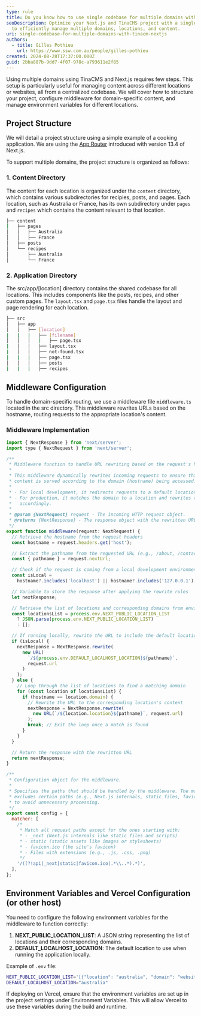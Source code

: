 ```yaml
---
type: rule
title: Do you know how to use single codebase for multiple domains with TinaCMS and Next.js?
seoDescription: Optimize your Next.js and TinaCMS project with a single codebase
  to efficiently manage multiple domains, locations, and content.
uri: single-codebase-for-multiple-domains-with-tinacm-nextjs
authors:
  - title: Gilles Pothieu
    url: https://www.ssw.com.au/people/gilles-pothieu
created: 2024-08-28T17:37:00.000Z
guid: 2bba887b-9dd7-4f07-978c-a793611e2f85
---
```

Using multiple domains using TinaCMS and Next.js requires few steps. This setup is particularly useful for managing content across different locations or websites, all from a centralized codebase. We will cover how to structure your project, configure middleware for domain-specific content, and manage environment variables for different locations.
## Project Structure

We will detail a project structure using a simple example of a cooking application. We are using the [App Router](https://nextjs.org/docs/app) introduced with version 13.4 of Next.js.

To support multiple domains, the project structure is organized as follows:

### 1. **Content Directory**

The content for each location is organized under the `content` directory, which contains various subdirectories for recipies, posts, and pages. Each location, such as Australia or France, has its own subdirectory under `pages` and `recipes` which contains the content relevant to that location.

```bash
├── content
|   ├── pages
│   │   ├── Australia
│   │   ├── France
│   ├── posts
│   └── recipes
│       ├── Australia
│       └── France
```

### 2. **Application Directory**

The src/app/\[location] directory contains the shared codebase for all locations. This includes components like the posts, recipes, and other custom pages. The `layout.tsx` and `page.tsx` files handle the layout and page rendering for each location.

```bash
├── src
│   ├── app
│   │   ├── [location]
|   |   |   ├── [filename]
│   │   │   |   ├── page.tsx
|   │   │   ├── layout.tsx
|   │   │   ├── not-found.tsx
|   |   |   ├── page.tsx
│   │   │   ├── posts
|   |   |   ├── recipes
```

## Middleware Configuration

To handle domain-specific routing, we use a middleware file `middleware.ts` located in the src directory. This middleware rewrites URLs based on the hostname, routing requests to the appropriate location's content.

### Middleware Implementation

```js
import { NextResponse } from 'next/server';
import type { NextRequest } from 'next/server';

/**
 * Middleware function to handle URL rewriting based on the request's hostname.
 *
 * This middleware dynamically rewrites incoming requests to ensure that
 * content is served according to the domain (hostname) being accessed.
 *
 * - For local development, it redirects requests to a default location.
 * - For production, it matches the domain to a location and rewrites the URL
 *   accordingly.
 *
 * @param {NextRequest} request - The incoming HTTP request object.
 * @returns {NextResponse} - The response object with the rewritten URL.
 */
export function middleware(request: NextRequest) {
  // Retrieve the hostname from the request headers
  const hostname = request.headers.get('host');

  // Extract the pathname from the requested URL (e.g., /about, /contact)
  const { pathname } = request.nextUrl;

  // Check if the request is coming from a local development environment
  const isLocal =
    hostname?.includes('localhost') || hostname?.includes('127.0.0.1');

  // Variable to store the response after applying the rewrite rules
  let nextResponse;

  // Retrieve the list of locations and corresponding domains from environment variables
  const locationsList = process.env.NEXT_PUBLIC_LOCATION_LIST
    ? JSON.parse(process.env.NEXT_PUBLIC_LOCATION_LIST)
    : [];

  // If running locally, rewrite the URL to include the default location
  if (isLocal) {
    nextResponse = NextResponse.rewrite(
      new URL(
        `/${process.env.DEFAULT_LOCALHOST_LOCATION}${pathname}`,
        request.url
      )
    );
  } else {
    // Loop through the list of locations to find a matching domain
    for (const location of locationsList) {
      if (hostname == location.domain) {
        // Rewrite the URL to the corresponding location's content
        nextResponse = NextResponse.rewrite(
          new URL(`/${location.location}${pathname}`, request.url)
        );
        break; // Exit the loop once a match is found
      }
    }
  }

  // Return the response with the rewritten URL
  return nextResponse;
}

/**
 * Configuration object for the middleware.
 *
 * Specifies the paths that should be handled by the middleware. The matcher
 * excludes certain paths (e.g., Next.js internals, static files, favicon)
 * to avoid unnecessary processing.
 */
export const config = {
  matcher: [
    /*
     * Match all request paths except for the ones starting with:
     * - _next (Next.js internals like static files and scripts)
     * - static (static assets like images or stylesheets)
     * - favicon.ico (the site's favicon)
     * - Files with extensions (e.g., .js, .css, .png)
     */
    '/((?!api|_next|static|favicon.ico|.*\\..*).*)',
  ],
};
```

## Environment Variables and Vercel Configuration (or other host)

You need to configure the following environment variables for the middleware to function correctly:

1. **NEXT_PUBLIC_LOCATION_LIST**: A JSON string representing the list of locations and their corresponding domains.
2. **DEFAULT_LOCALHOST_LOCATION**: The default location to use when running the application locally.

Example of `.env` file:

```bash
NEXT_PUBLIC_LOCATION_LIST='[{"location": "australia", "domain": "website-australia.com.au"}, {"location": "france", "domain": "website-france.fr"}]'
DEFAULT_LOCALHOST_LOCATION="australia"
```

If deploying on Vercel, ensure that the environment variables are set up in the project settings under Environment Variables. This will allow Vercel to use these variables during the build and runtime.